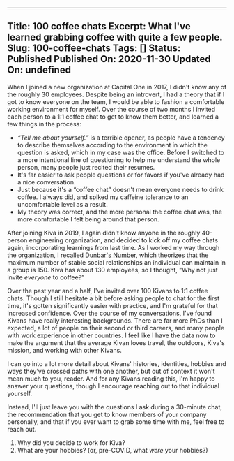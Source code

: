 
---
Title: 100 coffee chats
Excerpt: What I've learned grabbing coffee with quite a few people.
Slug: 100-coffee-chats
Tags: []
Status: Published
Published On: 2020-11-30
Updated On: undefined
---
  
When I joined a new organization at Capital One in 2017, I didn't know any of the roughly 30 employees. Despite being an introvert, I had a theory that if I got to know everyone on the team, I would be able to fashion a comfortable working environment for myself. Over the course of two months I invited each person to a 1:1 coffee chat to get to know them better, and learned a few things in the process:

- _“Tell me about yourself.”_ is a terrible opener, as people have a tendency to describe themselves according to the environment in which the question is asked, which in my case was the office. Before I switched to a more intentional line of questioning to help me understand the whole person, many people just recited their resumes.
- It's far easier to ask people questions or for favors if you've already had a nice conversation.
- Just because it's a “coffee chat” doesn't mean everyone needs to drink coffee. I always did, and spiked my caffeine tolerance to an uncomfortable level as a result.
- My theory was correct, and the more personal the coffee chat was, the more comfortable I felt being around that person.

After joining Kiva in 2019, I again didn't know anyone in the roughly 40-person engineering organization, and decided to kick off my coffee chats again, incorporating learnings from last time. As I worked my way through the organization, I recalled [Dunbar's Number](https://en.wikipedia.org/wiki/Dunbar%27s_number), which theorizes that the maximum number of stable social relationships an individual can maintain in a group is 150. Kiva has about 130 employees, so I thought, “Why not just invite _everyone_ to coffee?”


Over the past year and a half, I've invited over 100 Kivans to 1:1 coffee chats. Though I still hesitate a bit before asking people to chat for the first time, it's gotten significantly easier with practice, and I'm grateful for that increased confidence. Over the course of my conversations, I've found Kivans have really interesting backgrounds. There are far more PhDs than I expected, a lot of people on their second or third careers, and many people with work experience in other countries. I feel like I have the data now to make the argument that the average Kivan loves travel, the outdoors, Kiva's mission, and working with other Kivans.


I can go into a lot more detail about Kivans' histories, identities, hobbies and ways they've crossed paths with one another, but out of context it won't mean much to you, reader. And for any Kivans reading this, I'm happy to answer your questions, though I encourage reaching out to that individual yourself.


Instead, I'll just leave you with the questions I ask during a 30-minute chat, the recommendation that you get to know members of your company personally, and that if you ever want to grab some time with me, feel free to reach out.

1. Why did you decide to work for Kiva?
2. What are your hobbies? (or, pre-COVID, what _were_ your hobbies?)

